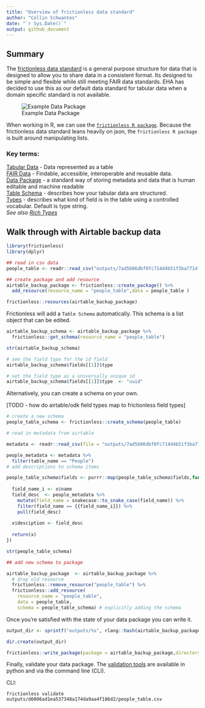 ```yaml
---
title: "Overview of frictionless data standard"
author: "Collin Schwantes"
date: "`r Sys.Date()`"
output: github_document
---
```


## Summary
The [frictionless data standard](https://specs.frictionlessdata.io/) is a general purpose structure for data that is designed to allow you to share data in a consistent format. Its designed to be simple and flexible while still meeting FAIR data standards. EHA has decided to use this as our default data standard for tabular data when a domain specific standard is not available. 

![Example Data Package](img/frictionless_data_package.png)

When working in R, we can use the [`frictionless R package`](https://docs.ropensci.org/frictionless/). Because the frictionless data standard leans heavily on json, the `frictionless R package` is built around manipulating lists. 


### Key terms:

[Tabular Data](https://specs.frictionlessdata.io/tabular-data-resource/) - Data represented as a table  
[FAIR Data](https://www.go-fair.org/fair-principles/) - Findable, accessible, interoperable and reusable data.  
[Data Package](https://specs.frictionlessdata.io/#what%E2%80%99s-a-data-package) - a standard way of storing metadata and data that is human editable and machine readable  
[Table Schema](https://specs.frictionlessdata.io/table-schema/#language) - describes how your tabular data are structured.  
[Types](https://specs.frictionlessdata.io/table-schema/#types-and-formats) - describes what kind of field is in the table using a controlled vocabular. Default is type string.  
*See also [Rich Types](https://specs.frictionlessdata.io/table-schema/#rich-types)*  
  
## Walk through with Airtable backup data

```r
library(frictionless)
library(dplyr)

## read in csv data
people_table <- readr::read_csv("outputs/7ad5b06dbf0fc714d4b51f3ba7714fef/people.csv")

## create package and add resource
airtable_backup_package <- frictionless::create_package() %>%  
  add_resource(resource_name = "people_table",data = people_table )

frictionless::resources(airtable_backup_package)

```

Frictionless will add a `Table Schema` automatically. This schema is a list object that can be edited. 

```r
airtable_backup_schema <- airtable_backup_package %>% 
  frictionless::get_schema(resource_name = "people_table")

str(airtable_backup_schema)

# see the field type for the id field
airtable_backup_schema$fields[[1]]$type

# set the field type as a universally unique id
airtable_backup_schema$fields[[1]]$type  <- "uuid"

```

Alternatively, you can create a schema on your own. 

[TODO - how do airtable/odk field types map to frictionless field types]


```r
# create a new schema
people_table_schema <- frictionless::create_schema(people_table)

# read in metadata from airtable

metadata <- readr::read_csv(file = "outputs/7ad5b06dbf0fc714d4b51f3ba7714fef/metadata.csv")

people_metadata <- metadata %>% 
  filter(table_name == "People") 
# add descriptions to schema items

people_table_schema$fields <- purrr::map(people_table_schema$fields,function(x){
  
  field_name_i <- x$name 
  field_desc  <- people_metadata %>% 
    mutate(field_name = snakecase::to_snake_case(field_name)) %>%
    filter(field_name == {{field_name_i}}) %>% 
    pull(field_desc)
  
  x$desciption <- field_desc
  
  return(x)
})

str(people_table_schema)

## add new schema to package

airtable_backup_package  <- airtable_backup_package %>% 
  # drop old resource
  frictionless::remove_resource("people_table") %>% 
  frictionless::add_resource(
    resource_name = "people_table",
    data = people_table,
    schema = people_table_schema) # explicitly adding the schema

```

Once you're satisfied with the state of your data package you can write it. 

```r

output_dir <- sprintf("outputs/%s", rlang::hash(airtable_backup_package)) #probably give this a human readable name

dir.create(output_dir)

frictionless::write_package(package = airtable_backup_package,directory = output_dir)
```


Finally, validate your data package. The [validation tools](https://framework.frictionlessdata.io/docs/getting-started.html) are available in python and via the command line (CLI). 

CLI: 
```
frictionless validate outputs/d6006ad1ea537348a174da9aa4f186d2/people_table.csv
```




